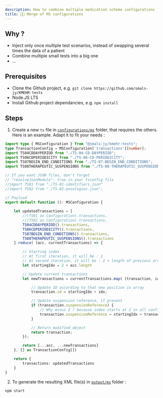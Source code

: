 ```yaml
---
description: How to combine multiple medication scheme configurations ?
title: 🧬💊 Merge of MS configurations
---
```


## Why ?

- Inject only once multiple test scenarios, instead of swapping several times the data of a patient
- Combine multiple small tests into a big one
- ...

## Prerequisites

- Clone the Github project, e.g. `git clone https://github.com/smals-jy/KMEHR-tests`
- Node.JS LTS
- Install Github project dependancies, e.g. `npm install`

## Steps

1. Create a new `ts` file in [`configurations/ms`](https://github.com/smals-jy/KMEHR-tests/tree/main/configurations/ms) folder, that requires the others.  
Here is an example. Adapt it to fit your needs : 

```ts
import type { MSConfiguration } from "@smals-jy/kmehr-tests";
type TransactionConfig = MSConfiguration['transactions'][number];
import TS04CDDAYPERIOD from "./TS-04-CD-DAYPERIOD";
import TS06CDPERIODICITY from "./TS-06-CD-PERIODICITY";
import TS07BEGIN_END_CONDITIONS from "./TS-07-BEGIN_END_CONDITIONS";
import TS08THERAPEUTIC_SUSPENSIONS from "./TS-08-THERAPEUTIC_SUSPENSIONS";

// If you want JSON files, don't forget
// "resolveJsonModule": true in your tsconfig file
//import TS01 from "./TS-01-identifiers.json"
//import TS02 from "./TS-02-posologies.json";

// Payload
export default function (): MSConfiguration {
    
    let updatedTransactions = [
        //(TS01 as Configuration).transactions,
        //(TS02 as Configuration).transactions,
        TS04CDDAYPERIOD().transactions,
        TS06CDPERIODICITY().transactions,
        TS07BEGIN_END_CONDITIONS().transactions,
        TS08THERAPEUTIC_SUSPENSIONS().transactions
    ].reduce( (acc, currentTransactions) => {

        // Starting index
        // At first iteration, it will be : 2
        // At second iteration, it will be : 2 + length of previous array
        let startingIdx = 2 + acc.length

        // Update current transactions
        let newTransactions = currentTransactions.map( (transaction, idx) => {

            // Update ID according to that new position in array
            transaction.id = startingIdx + idx;

            // Update suspension reference, if present
            if (transaction.suspensionReference) {
                // Why minus 2 ? because index starts at 2 in all configuration
                transaction.suspensionReference = startingIdx + transaction.suspensionReference - 2;
            }

            // Return modified object
            return transaction;
        });

        return [...acc, ...newTransactions]
    }, [] as TransactionConfig[])

    return {
        transactions: updatedTransactions
    }
}
```

2. To generate the resulting XML file(s) in [`output/ms`](https://github.com/smals-jy/KMEHR-tests/tree/main/output/ms) folder :

```bash
npm start
```
